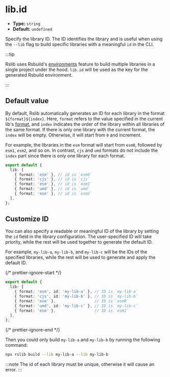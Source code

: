 # lib.id

- **Type:** `string`
- **Default:** `undefined`

Specify the library ID. The ID identifies the library and is useful when using the `--lib` flag to build specific libraries with a meaningful `id` in the CLI.

:::tip

Rslib uses Rsbuild's [environments](https://rsbuild.rs/guide/advanced/environments) feature to build multiple libraries in a single project under the hood. `lib.id` will be used as the key for the generated Rsbuild environment.

:::

## Default value

By default, Rslib automatically generates an ID for each library in the format `${format}${index}`. Here, `format` refers to the value specified in the current lib's [format](/config/lib/format), and `index` indicates the order of the library within all libraries of the same format. If there is only one library with the current format, the `index` will be empty. Otherwise, it will start from `0` and increment.

For example, the libraries in the `esm` format will start from `esm0`, followed by `esm1`, `esm2`, and so on. In contrast, `cjs` and `umd` formats do not include the `index` part since there is only one library for each format.

```ts title="rslib.config.ts"
export default {
  lib: [
    { format: 'esm' }, // id is `esm0`
    { format: 'cjs' }, // id is `cjs`
    { format: 'esm' }, // id is `esm1`
    { format: 'umd' }, // id is `umd`
    { format: 'esm' }, // id is `esm2`
  ],
};
```

## Customize ID

You can also specify a readable or meaningful ID of the library by setting the `id` field in the library configuration. The user-specified ID will take priority, while the rest will be used together to generate the default ID.

For example, `my-lib-a`, `my-lib-b`, and `my-lib-c` will be the IDs of the specified libraries, while the rest will be used to generate and apply the default ID.

{/* prettier-ignore-start */}
```ts title="rslib.config.ts"
export default {
  lib: [
    { format: 'esm', id: 'my-lib-a' }, // ID is `my-lib-a`
    { format: 'cjs', id: 'my-lib-b' }, // ID is `my-lib-b`
    { format: 'esm' },                 // ID is `esm0`
    { format: 'umd', id: 'my-lib-c' }, // ID is `my-lib-c`
    { format: 'esm' },                 // ID is `esm1`
  ],
};
```
{/* prettier-ignore-end */}

Then you could only build `my-lib-a` and `my-lib-b` by running the following command:

```bash
npx rslib build --lib my-lib-a --lib my-lib-b
```

:::note
The id of each library must be unique, otherwise it will cause an error.
:::
